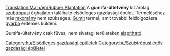 [[Translation:Main/en/Rubber Plantation]]
{{hu/Gazdasági épületek|kép=Rubberplantation.png
|név=Gumifa-ültetvény
|klíma=[[Main/en/Éghajlatok/Hu#Szubtrópusi|szubtrópusi]]
|elfogad=---
|előállít=[[Main/hu/Gumi|gumit]]
}}
A '''gumifa-ültetvény''' kizárólag [[Main/en/Éghajlatok/Hu#Szubtrópusi|szubtrópusi]] éghajlaton található elsődleges gazdasági épület. Termeléséhez más [[Main/hu/Rakomány|rakomány]] nem szükséges. [[Main/hu/Gumi|Gumit]] termel, amit további feldolgozásra [[Main/hu/Gyár|gyárba]] érdemes küldeni. 

Gumifa-ültetvény csak füves, nem sivatagi területeken [[Main/en/Gazdasági épületek/Hu#Új gazdasági épület alapítása|alapítható]].

{{hu/Navbox Gazdasági épületek}}

[[Category:hu/Elsődleges gazdasági épületek]]
[[Category:hu/Szubtrópusi égöv gazdasági épületei]]
